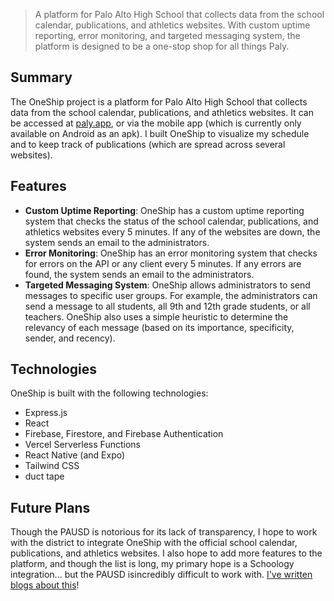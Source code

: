 >A platform for Palo Alto High School that collects data from the school calendar, publications, and athletics websites. With custom uptime reporting, error monitoring, and targeted messaging system, the platform is designed to be a one-stop shop for all things Paly.

## Summary

The OneShip project is a platform for Palo Alto High School that collects data from the school calendar, publications, and athletics websites. It can be accessed at [paly.app](https://paly.app), or via the mobile app (which is currently only available on Android as an apk). I built OneShip to visualize my schedule and to keep track of publications (which are spread across several websites).

## Features

- **Custom Uptime Reporting**: OneShip has a custom uptime reporting system that checks the status of the school calendar, publications, and athletics websites every 5 minutes. If any of the websites are down, the system sends an email to the administrators.
- **Error Monitoring**: OneShip has an error monitoring system that checks for errors on the API or any client every 5 minutes. If any errors are found, the system sends an email to the administrators.
- **Targeted Messaging System**: OneShip allows administrators to send messages to specific user groups. For example, the administrators can send a message to all students, all 9th and 12th grade students, or all teachers. OneShip also uses a simple heuristic to determine the relevancy of each message (based on its importance, specificity, sender, and recency).

## Technologies

OneShip is built with the following technologies:

- Express.js
- React
- Firebase, Firestore, and Firebase Authentication
- Vercel Serverless Functions
- React Native (and Expo)
- Tailwind CSS
- duct tape

## Future Plans

Though the PAUSD is notorious for its lack of transparency, I hope to work with the district to integrate OneShip with the official school calendar, publications, and athletics websites. I also hope to add more features to the platform, and though the list is long, my primary hope is a Schoology integration... but the PAUSD isincredibly difficult to work with. [I've written blogs about this](/blog/search/PAUSD)!